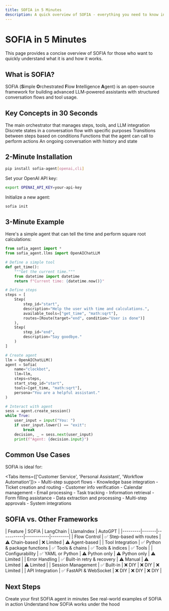 ```yaml
---
title: SOFIA in 5 Minutes
description: A quick overview of SOFIA - everything you need to know in 5 minutes
---
```


# SOFIA in 5 Minutes

<Callout type="info">
  This page provides a concise overview of SOFIA for those who want to quickly understand what it is and how it works.
</Callout>

## What is SOFIA?

SOFIA (**S**imple **O**rchestrated **F**low **I**ntelligence **A**gent) is an open-source framework for building advanced LLM-powered assistants with structured conversation flows and tool usage.

## Key Concepts in 30 Seconds

<Cards>
  <Card title="Agent" href="/docs/concepts/architecture">
    The main orchestrator that manages steps, tools, and LLM integration
  </Card>
  <Card title="Steps" href="/docs/concepts/agent-flows">
    Discrete states in a conversation flow with specific purposes
  </Card>
  <Card title="Routes" href="/docs/concepts/agent-flows">
    Transitions between steps based on conditions
  </Card>
  <Card title="Tools" href="/docs/concepts/tools-integration">
    Functions that the agent can call to perform actions
  </Card>
  <Card title="Session" href="/docs/concepts/session-management">
    An ongoing conversation with history and state
  </Card>
</Cards>

## 2-Minute Installation

```bash
pip install sofia-agent[openai,cli]
```

Set your OpenAI API key:

```bash
export OPENAI_API_KEY=your-api-key
```

Initialize a new agent:

```bash
sofia init
```

## 3-Minute Example

Here's a simple agent that can tell the time and perform square root calculations:

```python
from sofia_agent import *
from sofia_agent.llms import OpenAIChatLLM

# Define a simple tool
def get_time():
    """Get the current time."""
    from datetime import datetime
    return f"Current time: {datetime.now()}"

# Define steps
steps = [
    Step(
        step_id="start",
        description="Help the user with time and calculations.",
        available_tools=["get_time", "math:sqrt"],
        routes=[Route(target="end", condition="User is done")]
    ),
    Step(
        step_id="end",
        description="Say goodbye."
    )
]

# Create agent
llm = OpenAIChatLLM()
agent = Sofia(
    name="clockbot",
    llm=llm,
    steps=steps,
    start_step_id="start",
    tools=[get_time, "math:sqrt"],
    persona="You are a helpful assistant."
)

# Interact with agent
sess = agent.create_session()
while True:
    user_input = input("You: ")
    if user_input.lower() == "exit":
        break
    decision, _ = sess.next(user_input)
    print(f"Agent: {decision.input}")
```

## Common Use Cases

SOFIA is ideal for:

<Tabs items={['Customer Service', 'Personal Assistant', 'Workflow Automation']}>
  <Tab value="Customer Service">
    - Multi-step support flows
    - Knowledge base integration
    - Ticket creation and routing
    - Customer info verification
  </Tab>
  <Tab value="Personal Assistant">
    - Calendar management
    - Email processing
    - Task tracking
    - Information retrieval
  </Tab>
  <Tab value="Workflow Automation">
    - Form filling assistance
    - Data extraction and processing
    - Multi-step approvals
    - System integrations
  </Tab>
</Tabs>

## SOFIA vs. Other Frameworks

<div className="overflow-auto">
  | Feature | SOFIA | LangChain | LlamaIndex | AutoGPT |
  |---------|-------|-----------|------------|---------|
  | Flow Control | ✅ Step-based with routes | ⚠️ Chain-based | ❌ Limited | ⚠️ Agent-based |
  | Tool Integration | ✅ Python & package functions | ✅ Tools & chains | ✅ Tools & indices | ✅ Tools |
  | Configurability | ✅ YAML or Python | ⚠️ Python only | ⚠️ Python only | ⚠️ Limited |
  | Error Handling | ✅ Built-in retry & recovery | ⚠️ Manual | ⚠️ Limited | ⚠️ Limited |
  | Session Management | ✅ Built-in | ❌ DIY | ❌ DIY | ❌ Limited |
  | API Integration | ✅ FastAPI & WebSocket | ❌ DIY | ❌ DIY | ❌ DIY |
</div>

## Next Steps

<Cards>
  <Card title="Quick Start" href="/docs/getting-started/quick-start">
    Create your first SOFIA agent in minutes
  </Card>
  <Card title="Examples" href="/docs/examples/barista">
    See real-world examples of SOFIA in action
  </Card>
  <Card title="Architecture" href="/docs/concepts/architecture">
    Understand how SOFIA works under the hood
  </Card>
</Cards>
